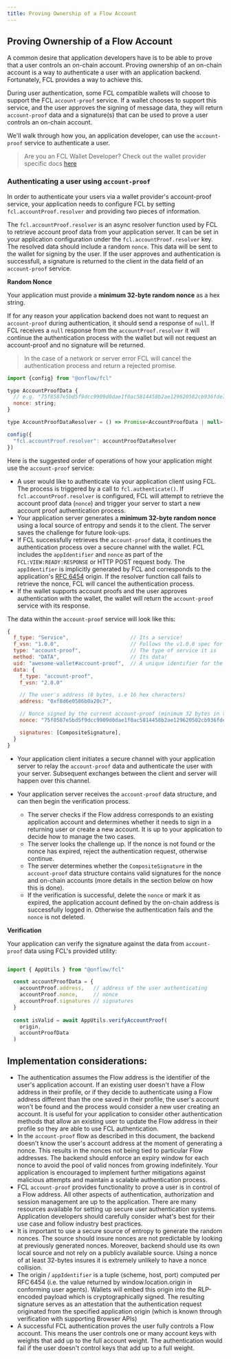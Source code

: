 ```yaml
---
title: Proving Ownership of a Flow Account
---
```


## Proving Ownership of a Flow Account

A common desire that application developers have is to be able to prove that a
user controls an on-chain account. Proving ownership of an on-chain account is a
way to authenticate a user with an application backend. Fortunately,
FCL provides a way to achieve this.

During user authentication, some FCL compatible wallets will choose to support
the FCL `account-proof` service. If a wallet chooses to support this service, and
the user approves the signing of message data, they will return `account-proof` data
and a signature(s) that can be used to prove a user controls an on-chain account.

We'll walk through how you, an application developer, can use the `account-proof` service to
authenticate a user.

> Are you an FCL Wallet Developer? Check out the wallet provider specific docs
> [here](https://github.com/onflow/fcl-js/blob/master/packages/fcl-core/src/wallet-provider-spec/provable-authn.md)

### Authenticating a user using `account-proof`

In order to authenticate your users via a wallet provider's account-proof service, your application needs to
configure FCL by setting `fcl.accountProof.resolver` and providing two pieces of information.

The `fcl.accountProof.resolver` is an async resolver function used by FCL to retrieve account proof data
from your application server. It can be set in your application configuration under the `fcl.accountProof.resolver`
key. The resolved data should include a random `nonce`.
This data will be sent to the wallet for signing by the user. If the user approves and authentication is successfull,
a signature is returned to the client in the data field of an `account-proof` service.

**Random Nonce**

Your application must provide a **minimum 32-byte random nonce** as a hex string.

If for any reason your application backend does not want to request an `account-proof` during authentication,
it should send a response of `null`. If FCL receives a `null` response from the `accountProof.resolver` it will
continue the authentication process with the wallet but will not request an account-proof and no signature will be returned.

> In the case of a network or server error FCL will cancel the authentication process and return a rejected promise.

```js
import {config} from "@onflow/fcl"

type AccountProofData {
  // e.g. "75f8587e5bd5f9dcc9909d0dae1f0ac5814458b2ae129620502cb936fde7120a" - minimum 32-byte random nonce as hex string
  nonce: string;          
}

type AccountProofDataResolver = () => Promise<AccountProofData | null>;

config({
  "fcl.accountProof.resolver": accountProofDataResolver
})
```

Here is the suggested order of operations of how your application might use the
`account-proof` service:

- A user would like to authenticate via your application client using FCL. The process is triggered
  by a call to `fcl.authenticate()`. If `fcl.accountProof.resolver` is configured, FCL will attempt
  to retrieve the account proof data (`nonce`) and trigger your server to start a new
  account proof authentication process.
- Your application server generates a **minimum 32-byte random nonce** using a local source of entropy and
  sends it to the client. The server saves the challenge for future look-ups.
- If FCL successfully retrieves the `account-proof` data, it continues the authentication process over a secure channel with the wallet.
  FCL includes the `appIdentifier` and `nonce` as part of the `FCL:VIEW:READY:RESPONSE` or HTTP POST request body.  The `appIdentifier`
  is implicitly generated by FCL and corresponds to the application's [RFC 6454](https://datatracker.ietf.org/doc/html/rfc6454) origin.
  If the resolver function call fails to retrieve the nonce, FCL will cancel the authentication process.
- If the wallet supports account proofs and the user approves authentication with the wallet, the wallet will return the `account-proof`
  service with its response.

The data within the `account-proof` service will look like this:

```js
{
  f_type: "Service",                    // Its a service!
  f_vsn: "1.0.0",                       // Follows the v1.0.0 spec for the service
  type: "account-proof",                // The type of service it is
  method: "DATA",                       // Its data!
  uid: "awesome-wallet#account-proof",  // A unique identifier for the service
  data: {
    f_type: "account-proof",
    f_vsn: "2.0.0"

    // The user's address (8 bytes, i.e 16 hex characters)
    address: "0xf8d6e0586b0a20c7",                 

    // Nonce signed by the current account-proof (minimum 32 bytes in total, i.e 64 hex characters)
    nonce: "75f8587e5bd5f9dcc9909d0dae1f0ac5814458b2ae129620502cb936fde7120a",

    signatures: [CompositeSignature],
  }
}
```

- Your application client initiates a secure channel with your application server
  to relay the `account-proof` data and authenticate the user with your server.
  Subsequent exchanges between the client and server will happen over this channel.

- Your application server receives the `account-proof` data structure, and can then
  begin the verification process.

  - The server checks if the Flow address corresponds to an existing application
    account and determines whether it needs to sign in a returning user or create
    a new account. It is up to your application to decide how to manage
    the two cases.
  - The server looks the challenge up. If the nonce is not found or the nonce
    has expired, reject the authentication request, otherwise continue.
  - The server determines whether the `CompositeSignature` in the
    `account-proof` data structure contains valid signatures for the nonce
    and on-chain accounts (more details in the section below on how this is done).
  - If the verification is successful, delete the `nonce` or mark it as expired,
    the application account defined by the on-chain address is successfully
    logged in. Otherwise the authentication fails and the `nonce` is not deleted.

**Verification**

Your application can verify the signature against the data from `account-proof`
data using FCL's provided utility:

```js

import { AppUtils } from "@onflow/fcl"

  const accountProofData = {
    accountProof.address,   // address of the user authenticating
    accountProof.nonce,     // nonce
    accountProof.signatures // signatures
  }
  
  const isValid = await AppUtils.verifyAccountProof(
    origin,
    accountProofData
  )
```

## Implementation considerations:

- The authentication assumes the Flow address is the identifier of the user's application account.
  If an existing user doesn't have a Flow address in their profile, or if they decide to authenticate using
  a Flow address different than the one saved in their profile, the user's account won't be found and the
  process would consider a new user creating an account. It is useful for your application to consider
  other authentication methods that allow an existing user to update the Flow address in their profile so
  they are able to use FCL authentication.
- In the `account-proof` flow as described in this document,
  the backend doesn't know the user's account address at the moment of generating a nonce.
  This results in the nonces not being tied to particular Flow addresses. The backend should
  enforce an expiry window for each nonce to avoid the pool of valid nonces from growing indefinitely.
  Your application is encouraged to implement further mitigations against malicious attempts and
  maintain a scalable authentication process.
- FCL `account-proof` provides functionality to prove a user is in control of
  a Flow address. All other aspects of authentication, authorization and session management
  are up to the application. There are many resources available for setting up secure user
  authentication systems. Application developers should carefully consider what's best for their use
  case and follow industry best practices.
- It is important to use a secure source of entropy to generate the random nonces. The source should insure
  nonces are not predictable by looking at previously generated nonces. Moreover, backend should use its own
  local source and not rely on a publicly available source. Using a nonce of at least 32-bytes insures
  it is extremely unlikely to have a nonce collision.
- The origin / `appIdentifier` is a tuple ⟨scheme, host, port⟩ computed per RFC 6454 (i.e. the value returned
  by window.location.origin in conforming user agents). Wallets will embed this origin into the RLP-encoded payload
  which is cryptographically signed. The resulting signature serves as an attestation that the authentication request
  originated from the specified application origin (which is known through verification with supporting Browser APIs)
- A successful FCL authentication proves the user fully controls a Flow account. This means the user
  controls one or many account keys with weights that add up to the full account weight. The authentication
  would fail if the user doesn't control keys that add up to a full weight.
